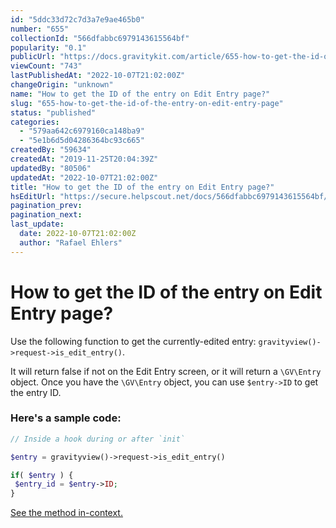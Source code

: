 ```yaml
---
id: "5ddc33d72c7d3a7e9ae465b0"
number: "655"
collectionId: "566dfabbc6979143615564bf"
popularity: "0.1"
publicUrl: "https://docs.gravitykit.com/article/655-how-to-get-the-id-of-the-entry-on-edit-entry-page"
viewCount: "743"
lastPublishedAt: "2022-10-07T21:02:00Z"
changeOrigin: "unknown"
name: "How to get the ID of the entry on Edit Entry page?"
slug: "655-how-to-get-the-id-of-the-entry-on-edit-entry-page"
status: "published"
categories: 
  - "579aa642c6979160ca148ba9"
  - "5e1b6d5d04286364bc93c665"
createdBy: "59634"
createdAt: "2019-11-25T20:04:39Z"
updatedBy: "80506"
updatedAt: "2022-10-07T21:02:00Z"
title: "How to get the ID of the entry on Edit Entry page?"
hsEditUrl: "https://secure.helpscout.net/docs/566dfabbc6979143615564bf/article/5ddc33d72c7d3a7e9ae465b0"
pagination_prev: 
pagination_next: 
last_update:
  date: 2022-10-07T21:02:00Z
  author: "Rafael Ehlers"
---
```


# How to get the ID of the entry on Edit Entry page?

Use the following function to get the currently-edited entry: `gravityview()->request->is_edit_entry()`.

It will return false if not on the Edit Entry screen, or it will return a `\GV\Entry` object. Once you have the `\GV\Entry` object, you can use `$entry->ID` to get the entry ID.

### Here's a sample code:

```php
// Inside a hook during or after `init`

$entry = gravityview()->request->is_edit_entry()

if( $entry ) {
 $entry_id = $entry->ID;
}
```

[See the method in-context.](https://github.com/gravityview/GravityView/blob/master/future/includes/class-gv-request.php#L160-L185)